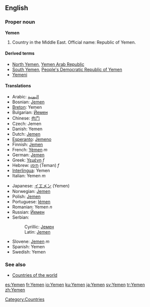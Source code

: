 ==English==

===Proper noun===
'''Yemen'''

#Country in the Middle East. Official name: Republic of Yemen.

====Derived terms====
*[[North Yemen]], [[Yemen Arab Republic]]
*[[South Yemen]], [[People's Democratic Republic of Yemen]]
*[[Yemeni]]

====Translations====
{{top}}
*Arabic: [[اليمنية]]
*Bosnian: [[Jemen]] {{m}}
*[[Breton]]: Yemen
*Bulgarian: [[Йемен]]
*Chinese: [[也门]]
*Czech: Jemen
*Danish: Yemen
*Dutch: [[Jemen]]
*[[Esperanto]]: [[Jemeno]]
*Finnish: [[Jemen]]
*French: [[Yémen]] ''m''
*German: [[Jemen]]
*Greek: [[Υεμένη]] ''f''
*Hebrew: [[תימן]] (Teman) ''f''
*[[Interlingua]]: Yemen
*Italian: Yemen ''m''
{{mid}}
*Japanese: [[イエメン]] (Yemen)
*Norwegian: [[Jemen]]
*Polish: [[Jemen]]
*Portuguese: [[Iémen]]
*Romanian: Yemen ''n''
*Russian: [[Йемен]]
*Serbian:
*:Cyrillic: [[Јемен]] {{m}}
*:Latin: [[Jemen#Serbian|Jemen]] {{m}}
*Slovene: [[Jemen]] ''m''
*Spanish: Yemen
*Swedish: Yemen
{{bottom}}

===See also===
*[[Countries of the world]]
{{wikipedia}}
[[Category:Countries]]

[[es:Yemen]]
[[fr:Yemen]]
[[io:Yemen]]
[[ku:Yemen]]
[[ja:Yemen]]
[[sv:Yemen]]
[[tr:Yemen]]
[[zh:Yemen]]